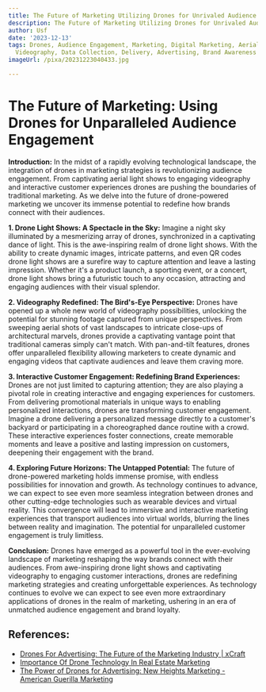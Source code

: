 ```yaml
---
title: The Future of Marketing Utilizing Drones for Unrivaled Audience Engagement
description: The Future of Marketing Utilizing Drones for Unrivaled Audience Engagement
author: Usf
date: '2023-12-13'
tags: Drones, Audience Engagement, Marketing, Digital Marketing, Aerial Photography,
  Videography, Data Collection, Delivery, Advertising, Brand Awareness
imageUrl: /pixa/20231223040433.jpg

---
```

# The Future of Marketing: Using Drones for Unparalleled Audience Engagement

**Introduction:** 
In the midst of a rapidly evolving technological landscape,  the integration of drones in marketing strategies is revolutionizing audience engagement. From captivating aerial light shows to engaging videography and interactive customer experiences drones are pushing the boundaries of traditional marketing. As we delve into the future of drone-powered marketing we  uncover its immense potential to redefine how brands connect with their audiences.

**1. Drone Light Shows: A Spectacle in the  Sky:**
Imagine a night sky illuminated by a mesmerizing array of drones, synchronized in a captivating dance of light. This is the awe-inspiring realm of drone light shows.  With  the ability to create dynamic images, intricate patterns, and even QR codes  drone light shows  are a surefire  way  to capture attention and leave a lasting impression.  Whether it's  a product launch,  a sporting event, or a concert, drone light shows bring a futuristic touch to any occasion, attracting and engaging audiences with  their visual  splendor.

**2.  Videography Redefined: The Bird's-Eye Perspective:**
Drones have  opened up a whole new world of videography possibilities, unlocking the potential for stunning footage captured from unique perspectives. From sweeping aerial shots of vast landscapes to intricate close-ups of  architectural marvels, drones provide a captivating vantage point that traditional cameras simply can't match.  With pan-and-tilt features, drones offer unparalleled flexibility allowing marketers to create dynamic and engaging videos that captivate  audiences and leave them craving more.

**3. Interactive Customer Engagement:  Redefining  Brand Experiences:**
Drones are not just limited to capturing attention; they are also playing a pivotal role in  creating interactive and engaging experiences for customers. From delivering  promotional materials in unique ways to enabling personalized interactions, drones are transforming customer engagement.  Imagine a drone delivering a personalized message directly to a customer's backyard or participating  in  a choreographed dance routine with a  crowd. These interactive experiences  foster connections, create memorable moments and leave a positive and lasting impression on customers, deepening their engagement with the brand.

**4. Exploring Future Horizons: The Untapped Potential:**
The  future of drone-powered marketing holds immense promise, with endless possibilities for innovation and growth.  As technology continues to advance, we  can expect  to see  even more seamless integration between drones and other cutting-edge technologies such  as  wearable devices and virtual reality. This convergence  will lead to immersive and interactive marketing experiences that transport audiences into virtual worlds, blurring the lines between reality and imagination. The potential for  unparalleled customer engagement is truly limitless.

**Conclusion:**
Drones have emerged as a powerful tool  in the ever-evolving landscape  of marketing reshaping the way brands connect  with their audiences.  From awe-inspiring drone light shows  and captivating videography to engaging customer interactions, drones are redefining marketing strategies and creating unforgettable experiences. As technology continues to evolve we can expect  to see even more extraordinary applications  of  drones in the realm of marketing, ushering in  an  era of unmatched audience engagement and brand loyalty.

## References:
- [Drones For Advertising: The Future of the Marketing Industry | xCraft](https://xcraft.io/drones-for-advertising-the-future-of-the-marketing-industry/)
- [Importance Of Drone Technology In Real Estate Marketing](https://www.equinoxsdrones.com/importance-of-drone-technology-in-real-estate-marketing/)
- [The Power of Drones for Advertising: New Heights Marketing - American Guerilla Marketing](https://americanguerillamarketing.com/home/f/the-power-of-drones-for-advertising-new-heights-marketing)
